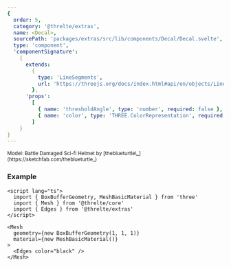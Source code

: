 ```yaml
---
{
  order: 5,
  category: '@threlte/extras',
  name: <Decal>,
  sourcePath: 'packages/extras/src/lib/components/Decal/Decal.svelte',
  type: 'component',
  'componentSignature':
    {
      extends:
        {
          type: 'LineSegments',
          url: 'https://threejs.org/docs/index.html#api/en/objects/LineSegments'
        },
      'props':
        [
          { name: 'thresholdAngle', type: 'number', required: false },
          { name: 'color', type: 'THREE.ColorRepresentation', required: false }
        ]
    }
}
---
```


<Example path="extras/decal" />

<small>
  Model: Battle Damaged Sci-fi Helmet by [theblueturtle\_](https://sketchfab.com/theblueturtle_)
</small>

### Example

```svelte
<script lang="ts">
  import { BoxBufferGeometry, MeshBasicMaterial } from 'three'
  import { Mesh } from '@threlte/core'
  import { Edges } from '@threlte/extras'
</script>

<Mesh
  geometry={new BoxBufferGeometry(1, 1, 1)}
  material={new MeshBasicMaterial()}
>
  <Edges color="black" />
</Mesh>
```
